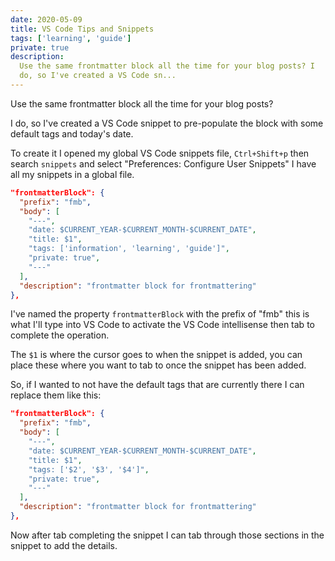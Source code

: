 ```yaml
---
date: 2020-05-09
title: VS Code Tips and Snippets
tags: ['learning', 'guide']
private: true
description:
  Use the same frontmatter block all the time for your blog posts? I
  do, so I've created a VS Code sn...
---
```


Use the same frontmatter block all the time for your blog posts?

I do, so I've created a VS Code snippet to pre-populate the block with
some default tags and today's date.

To create it I opened my global VS Code snippets file, `Ctrl+Shift+p`
then search `snippets` and select "Preferences: Configure User
Snippets" I have all my snippets in a global file.

```json
"frontmatterBlock": {
  "prefix": "fmb",
  "body": [
    "---",
    "date: $CURRENT_YEAR-$CURRENT_MONTH-$CURRENT_DATE",
    "title: $1",
    "tags: ['information', 'learning', 'guide']",
    "private: true",
    "---"
  ],
  "description": "frontmatter block for frontmattering"
},
```

I've named the property `frontmatterBlock` with the prefix of "fmb"
this is what I'll type into VS Code to activate the VS Code
intellisense then tab to complete the operation.

The `$1` is where the cursor goes to when the snippet is added, you
can place these where you want to tab to once the snippet has been
added.

So, if I wanted to not have the default tags that are currently there
I can replace them like this:

```json {7}
"frontmatterBlock": {
  "prefix": "fmb",
  "body": [
    "---",
    "date: $CURRENT_YEAR-$CURRENT_MONTH-$CURRENT_DATE",
    "title: $1",
    "tags: ['$2', '$3', '$4']",
    "private: true",
    "---"
  ],
  "description": "frontmatter block for frontmattering"
},
```

Now after tab completing the snippet I can tab through those sections
in the snippet to add the details.
